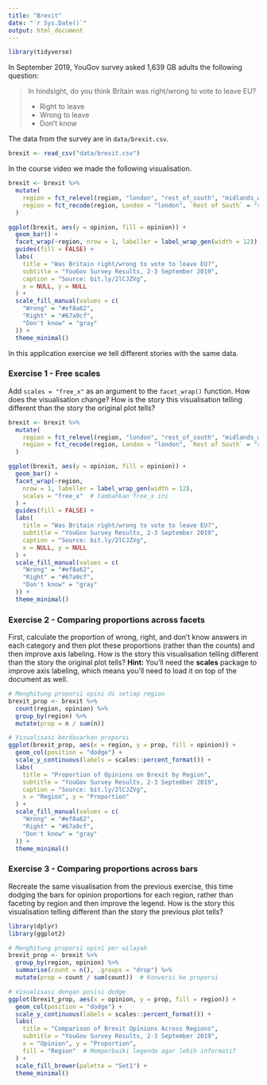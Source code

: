 ```yaml
---
title: "Brexit"
date: "`r Sys.Date()`"
output: html_document
---
```


```r
library(tidyverse)
```

In September 2019, YouGov survey asked 1,639 GB adults the following question:

> In hindsight, do you think Britain was right/wrong to vote to leave EU?
>
>- Right to leave  
>- Wrong to leave  
>- Don't know

The data from the survey are in `data/brexit.csv`.

```r
brexit <- read_csv("data/brexit.csv")
```

In the course video we made the following visualisation.

```r
brexit <- brexit %>%
  mutate(
    region = fct_relevel(region, "london", "rest_of_south", "midlands_wales", "north", "scot"),
    region = fct_recode(region, London = "london", `Rest of South` = "rest_of_south", `Midlands / Wales` = "midlands_wales", North = "north", Scotland = "scot")
  )

ggplot(brexit, aes(y = opinion, fill = opinion)) +
  geom_bar() +
  facet_wrap(~region, nrow = 1, labeller = label_wrap_gen(width = 12)) +
  guides(fill = FALSE) +
  labs(
    title = "Was Britain right/wrong to vote to leave EU?",
    subtitle = "YouGov Survey Results, 2-3 September 2019",
    caption = "Source: bit.ly/2lCJZVg",
    x = NULL, y = NULL
  ) +
  scale_fill_manual(values = c(
    "Wrong" = "#ef8a62",
    "Right" = "#67a9cf",
    "Don't know" = "gray"
  )) +
  theme_minimal()
```

In this application exercise we tell different stories with the same data.

### Exercise 1 - Free scales

Add `scales = "free_x"` as an argument to the `facet_wrap()` function. How does the visualisation change? How is the story this visualisation telling different than the story the original plot tells?

```r
brexit <- brexit %>%
  mutate(
    region = fct_relevel(region, "london", "rest_of_south", "midlands_wales", "north", "scot"),
    region = fct_recode(region, London = "london", `Rest of South` = "rest_of_south", `Midlands / Wales` = "midlands_wales", North = "north", Scotland = "scot")
  )

ggplot(brexit, aes(y = opinion, fill = opinion)) +
  geom_bar() +
  facet_wrap(~region,
    nrow = 1, labeller = label_wrap_gen(width = 12),
    scales = "free_x"  # tambahkan free_x ini
  ) +
  guides(fill = FALSE) +
  labs(
    title = "Was Britain right/wrong to vote to leave EU?",
    subtitle = "YouGov Survey Results, 2-3 September 2019",
    caption = "Source: bit.ly/2lCJZVg",
    x = NULL, y = NULL
  ) +
  scale_fill_manual(values = c(
    "Wrong" = "#ef8a62",
    "Right" = "#67a9cf",
    "Don't know" = "gray"
  )) +
  theme_minimal()
```

### Exercise 2 - Comparing proportions across facets

First, calculate the proportion of wrong, right, and don't know answers in each category and then plot these proportions (rather than the counts) and then improve axis labeling. How is the story this visualisation telling different than the story the original plot tells? **Hint:** You'll need the **scales** package to improve axis labeling, which means you'll need to load it on top of the document as well.

```r
# Menghitung proporsi opini di setiap region
brexit_prop <- brexit %>%
  count(region, opinion) %>%
  group_by(region) %>%
  mutate(prop = n / sum(n))

# Visualisasi berdasarkan proporsi
ggplot(brexit_prop, aes(x = region, y = prop, fill = opinion)) +
  geom_col(position = "dodge") +
  scale_y_continuous(labels = scales::percent_format()) +
  labs(
    title = "Proportion of Opinions on Brexit by Region",
    subtitle = "YouGov Survey Results, 2-3 September 2019",
    caption = "Source: bit.ly/2lCJZVg",
    x = "Region", y = "Proportion"
  ) +
  scale_fill_manual(values = c(
    "Wrong" = "#ef8a62",
    "Right" = "#67a9cf",
    "Don't know" = "gray"
  )) +
  theme_minimal()
```

### Exercise 3 - Comparing proportions across bars

Recreate the same visualisation from the previous exercise, this time dodging the bars for opinion proportions for each region, rather than faceting by region and then improve the legend. How is the story this visualisation telling different than the story the previous plot tells?

```r
library(dplyr)
library(ggplot2)

# Menghitung proporsi opini per wilayah
brexit_prop <- brexit %>%
  group_by(region, opinion) %>%
  summarise(count = n(), .groups = "drop") %>%
  mutate(prop = count / sum(count))  # Konversi ke proporsi

# Visualisasi dengan posisi dodge
ggplot(brexit_prop, aes(x = opinion, y = prop, fill = region)) +
  geom_col(position = "dodge") +
  scale_y_continuous(labels = scales::percent_format()) +
  labs(
    title = "Comparison of Brexit Opinions Across Regions",
    subtitle = "YouGov Survey Results, 2-3 September 2019",
    x = "Opinion", y = "Proportion",
    fill = "Region"  # Memperbaiki legenda agar lebih informatif
  ) +
  scale_fill_brewer(palette = "Set1") +
  theme_minimal()
```